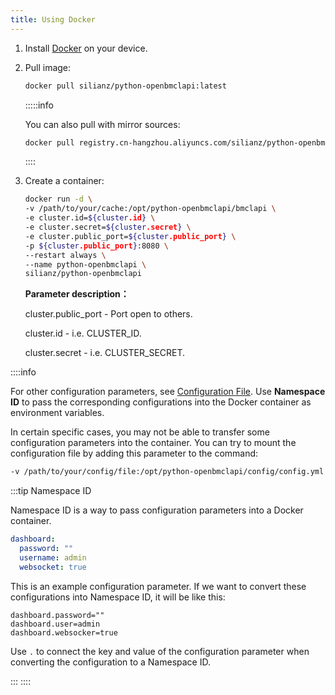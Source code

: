 ```yaml
---
title: Using Docker
---
```


1. Install [Docker](https://docker.com/) on your device.

2. Pull image:

   ```sh
   docker pull silianz/python-openbmclapi:latest
   ```

   :::::info

   You can also pull with mirror sources:

   ```sh
   docker pull registry.cn-hangzhou.aliyuncs.com/silianz/python-openbmclapi:latest
   ```

   ::::

3. Create a container:

   ```sh
   docker run -d \
   -v /path/to/your/cache:/opt/python-openbmclapi/bmclapi \
   -e cluster.id=${cluster.id} \
   -e cluster.secret=${cluster.secret} \
   -e cluster.public_port=${cluster.public_port} \
   -p ${cluster.public_port}:8080 \
   --restart always \
   --name python-openbmclapi \
   silianz/python-openbmclapi 
   ```

   **Parameter description：**

   cluster.public_port - Port open to others.

   cluster.id - i.e. CLUSTER_ID.

   cluster.secret - i.e. CLUSTER_SECRET.

::::info

For other configuration parameters, see [Configuration File](/docs/advanced/configuration). Use **Namespace ID** to pass the corresponding configurations into the Docker container as environment variables.

In certain specific cases, you may not be able to transfer some configuration parameters into the container. You can try to mount the configuration file by adding this parameter to the command:

```sh
-v /path/to/your/config/file:/opt/python-openbmclapi/config/config.yml
```

:::tip Namespace ID

Namespace ID is a way to pass configuration parameters into a Docker container.

```yml title="config/config.yml"
dashboard:
  password: ""
  username: admin
  websocket: true
```

This is an example configuration parameter. If we want to convert these configurations into Namespace ID, it will be like this:

```properties
dashboard.password=""
dashboard.user=admin
dashboard.websocker=true
```

Use `.` to connect the key and value of the configuration parameter when converting the configuration to a Namespace ID.

:::
::::
